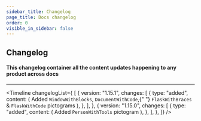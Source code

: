 ```yaml
---
sidebar_title: Changelog
page_title: Docs changelog
order: 0
visible_in_sidebar: false
---
```


## Changelog

#### This changelog container all the content updates happening to any product across docs

<hr kind="primary"/>

<Timeline changelogList={
[
    {
	    version: "1.15.1",
		changes: [
			{
				type: "added",
				content: (
					<Element as="li">
						<Text className="inline">
							Added <code>WindowWithBlocks</code>, <code>DocumentWithCode</code>,{" "}
							<code>FlaskWithBraces</code> & <code>FlaskWithCode</code> pictograms
						</Text>
					</Element>
				),
			},
		],
	},
	{
		version: "1.15.0",
		changes: [
			{
				type: "added",
				content: (
					<Element as="li">
						<Text className="inline">
							Added <code>PersonWithTools</code> pictogram
						</Text>
					</Element>
				),
			},
		],
	},
]}
/>